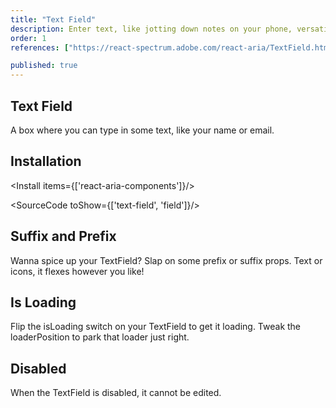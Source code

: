 ```yaml
---
title: "Text Field"
description: Enter text, like jotting down notes on your phone, versatile for any data that requires typing.
order: 1
references: ["https://react-spectrum.adobe.com/react-aria/TextField.html#props", "https://www.framer.com/motion/animate-presence"]

published: true
---
```



## Text Field

A box where you can type in some text, like your name or email.
<How minW72 toUse="forms/text-field-demo" />

## Installation

<Install items={['react-aria-components']}/>

<SourceCode toShow={['text-field', 'field']}/>

## Suffix and Prefix
Wanna spice up your TextField? Slap on some prefix or suffix props. Text or icons, it flexes however you like!
<How minW72 toUse="forms/text-field-prefix-suffix-demo" />

## Is Loading
Flip the isLoading switch on your TextField to get it loading. Tweak the loaderPosition to park that loader just right.
<How minW72 toUse="forms/text-field-loading-demo" />

## Disabled
When the TextField is disabled, it cannot be edited.
<How minW72 toUse="forms/text-field-disabled-demo" />
